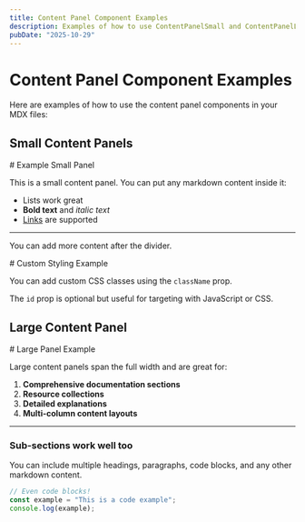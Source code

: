 ```yaml
---
title: Content Panel Component Examples
description: Examples of how to use ContentPanelSmall and ContentPanelLarge components
pubDate: "2025-10-29"
---
```



# Content Panel Component Examples

Here are examples of how to use the content panel components in your MDX files:

## Small Content Panels

<ContentPanelSmall id="example-1">
# Example Small Panel

This is a small content panel. You can put any markdown content inside it:

- Lists work great
- **Bold text** and *italic text*
- [Links](https://example.com) are supported

<hr class="panel-divider" />

You can add more content after the divider.
</ContentPanelSmall>

<ContentPanelSmall id="example-2" className="custom-class">
# Custom Styling Example

You can add custom CSS classes using the `className` prop.

The `id` prop is optional but useful for targeting with JavaScript or CSS.
</ContentPanelSmall>

## Large Content Panel

<ContentPanelLarge id="large-example">
# Large Panel Example

Large content panels span the full width and are great for:

1. **Comprehensive documentation sections**
2. **Resource collections**
3. **Detailed explanations**
4. **Multi-column content layouts**

<hr class="panel-divider" />

### Sub-sections work well too

You can include multiple headings, paragraphs, code blocks, and any other markdown content.

```javascript
// Even code blocks!
const example = "This is a code example";
console.log(example);
```

</ContentPanelLarge>

